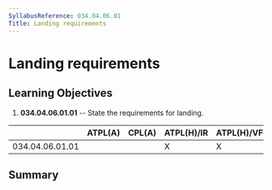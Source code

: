 ```yaml
---
SyllabusReference: 034.04.06.01
Title: Landing requirements
---
```


# Landing requirements

## Learning Objectives

1.  **034.04.06.01.01** -- State the requirements for landing.

|                 | ATPL(A) | CPL(A) | ATPL(H)/IR | ATPL(H)/VFR | CPL(H) | IR  | CBIR(A) |
| --------------- | ------- | ------ | ---------- | ----------- | ------ | --- | ------- |
| 034.04.06.01.01 |         |        | X          | X           |        |     |         |

## Summary
